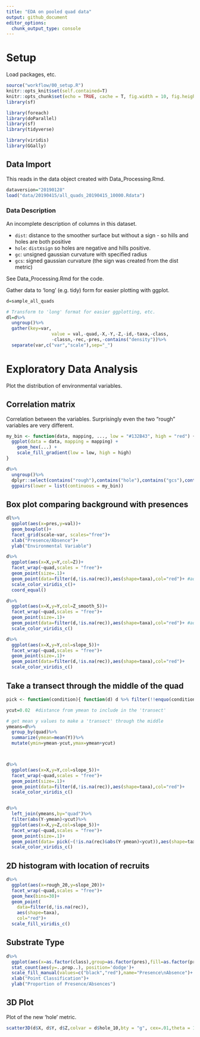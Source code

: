 ```yaml
---
title: "EDA on pooled quad data"
output: github_document
editor_options: 
  chunk_output_type: console
---
```


# Setup

Load packages, etc.

```r
source("workflow/00_setup.R")
knitr::opts_knit$set(self.contained=T)
knitr::opts_chunk$set(echo = TRUE, cache = T, fig.width = 10, fig.height = 10)
library(sf)
```


```r
library(foreach)
library(doParallel)
library(sf)
library(tidyverse)

library(viridis)
library(GGally)

```

## Data Import

This reads in the data object created with Data_Processing.Rmd.

```r
dataversion="20190128"
load("data/20190415/all_quads_20190415_10000.Rdata")
```
### Data Description

An incomplete description of columns in this dataset.

* `dist`: distance to the smoother surface but without a sign - so hills and holes are both positive
* `hole`: `dist`x`sign` so holes are negative and hills positive.
* `gc`: unsigned gaussian curvature with specified radius
* `gcs`: signed gaussian curvature (the sign was created from the dist metric)

See Data_Processing.Rmd for the code.




Gather data to 'long' (e.g. tidy) form for easier plotting with ggplot.
```r
d=sample_all_quads

# Transform to 'long' format for easier ggplotting, etc.
dl=d%>%
  ungroup()%>%
  gather(key=var,
                 value = val,-quad,-X,-Y,-Z,-id,-taxa,-class,
                 -classn,-rec,-pres,-contains("density"))%>%
  separate(var,c("var","scale"),sep="_")
```

# Exploratory Data Analysis

Plot the distribution of environmental variables.

## Correlation matrix

Correlation between the variables. Surprisingly even the two "rough" variables are very different.
```r
my_bin <- function(data, mapping, ..., low = "#132B43", high = "red") {
  ggplot(data = data, mapping = mapping) +
    geom_hex(...) +
    scale_fill_gradient(low = low, high = high)
}

d%>%
  ungroup()%>%
  dplyr::select(contains("rough"),contains("hole"),contains("gcs"),contains("density"))%>%
  ggpairs(lower = list(continuous = my_bin))
```


## Box plot comparing background with presences

```r
dl%>%
  ggplot(aes(x=pres,y=val))+
  geom_boxplot()+
  facet_grid(scale~var, scales="free")+
  xlab("Presence/Absence")+
  ylab("Environmental Variable")
```


```r
d%>%
  ggplot(aes(x=X,y=Y,col=Z))+
  facet_wrap(~quad,scales = "free")+
  geom_point(size=.1)+
  geom_point(data=filter(d,!is.na(rec)),aes(shape=taxa),col="red")+ #add the recruits
  scale_color_viridis_c()+
  coord_equal()

d%>%
  ggplot(aes(x=X,y=Y,col=Z_smooth_5))+
  facet_wrap(~quad,scales = "free")+
  geom_point(size=.1)+
  geom_point(data=filter(d,!is.na(rec)),aes(shape=taxa),col="red")+ #add the recruits
  scale_color_viridis_c()

```


```r
d%>%
  ggplot(aes(x=X,y=Y,col=slope_5))+
  facet_wrap(~quad,scales = "free")+
  geom_point(size=.1)+
  geom_point(data=filter(d,!is.na(rec)),aes(shape=taxa),col="red")+
  scale_color_viridis_c()

```

## Take a transect through the middle of the quad
```r
pick <- function(condition){ function(d) d %>% filter(!!enquo(condition)) }

ycut=0.02  #distance from ymean to include in the 'transect' 

# get mean y values to make a 'transect' through the middle
ymeans=d%>%
  group_by(quad)%>%
  summarize(ymean=mean(Y))%>%
  mutate(ymin=ymean-ycut,ymax=ymean+ycut)



d%>%
  ggplot(aes(x=X,y=Y,col=slope_5))+
  facet_wrap(~quad,scales = "free")+
  geom_point(size=.1)+
  geom_point(data=filter(d,!is.na(rec)),aes(shape=taxa),col="red")+
  scale_color_viridis_c()


d%>%
  left_join(ymeans,by="quad")%>%
  filter(abs(Y-ymean)<ycut)%>%
  ggplot(aes(x=X,y=Z,col=slope_5))+
  facet_wrap(~quad,scales = "free")+
  geom_point(size=.1)+
  geom_point(data= pick(~(!is.na(rec)&abs(Y-ymean)<ycut)),aes(shape=taxa),col="red")+
  scale_color_viridis_c()

```

## 2D histogram with location of recruits
```r
d%>%
  ggplot(aes(x=rough_20,y=slope_20))+
  facet_wrap(~quad,scales = "free")+
  geom_hex(bins=30)+
  geom_point(
    data=filter(d,!is.na(rec)),
    aes(shape=taxa),
    col="red")+
  scale_fill_viridis_c()
```


## Substrate Type

```r
d%>%
  ggplot(aes(x=as.factor(class),group=as.factor(pres),fill=as.factor(pres)))+
  stat_count(aes(y=..prop..), position='dodge')+
  scale_fill_manual(values=c("black","red"),name="Presence\nAbsence")+
  xlab("Point Classification")+
  ylab("Proportion of Presence/Absences")
```


## 3D Plot

Plot of the new 'hole' metric.

```r
scatter3D(d$X, d$Y, d$Z,colvar = d$hole_10,bty = "g", cex=.01,theta = 100, phi = 0)
```
